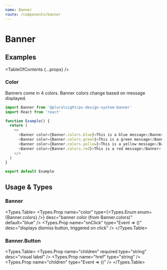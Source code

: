```yaml
---
name: Banner
route: /components/banner
---
```



# Banner

## Examples

<TableOfContents {...props} />

### Color

Banners come in 4 colors. Banner colors change based on message displayed.

```typescript
import Banner from '@pluralsight/ps-design-system-banner'
import React from 'react'

function Example() {
  return (
    <>
      <Banner color={Banner.colors.blue}>This is a blue message</Banner>
      <Banner color={Banner.colors.green}>This is a green message</Banner>
      <Banner color={Banner.colors.yellow}>This is a yellow message</Banner>
      <Banner color={Banner.colors.red}>This is a red message</Banner>
    </>
  )
}

export default Example
```

## Usage & Types

<Usage
  install="npm install @pluralsight/ps-design-system-banner"
  import="import Banner from '@pluralsight/ps-design-system-banner'"
  packageName="banner"
/>

### Banner

<Types.Table>
  <Types.Prop name="color" type={<Types.Enum enum={Banner.colors} />} desc="banner color (from Banner.colors)" default="blue" />
  <Types.Prop name="onClick" type="Event => ()" desc="displays dismiss button, triggered on click" />
</Types.Table>

### Banner.Button

<Types.Table>
  <Types.Prop name="children" required type="string" desc="visual label" />
  <Types.Prop name="href" type="string" />
  <Types.Prop name="children" type="Event => ()" />
</Types.Table>
